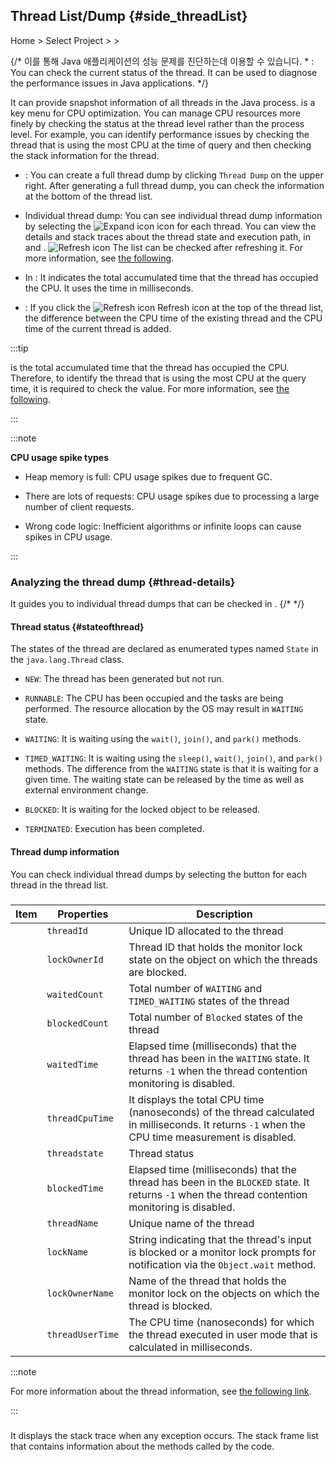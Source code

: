 ## Thread List/Dump {#side_threadList}

Home > Select Project > <Cmdname sid="side_agentsConfiguration" className="uitext" /> > <Cmdname sid="side_threadList" className="uitext" />

<ImgLang img='ipa-thread-list-java.png' desc='Thread List/Dump' />

{/* 이를 통해 Java 애플리케이션의 성능 문제를 진단하는데 이용할 수 있습니다. * <Cmdname sid="status" className="uitext" />: You can check the current status of the thread. It can be used to diagnose the performance issues in Java applications.  */}

It can provide snapshot information of all threads in the Java process. <Cmdname sid="side_threadList" className="uitext" /> is a key menu for CPU optimization. You can manage CPU resources more finely by checking the status at the thread level rather than the process level. For example, you can identify performance issues by checking the thread that is using the most CPU at the time of query and then checking the stack information for the thread.

- <Cmdname sid="thread_dump" className="uitext" />: You can create a full thread dump by clicking <code class='my'>Thread Dump</code> on the upper right. After generating a full thread dump, you can check the information at the bottom of the thread list.

- Individual thread dump: You can see individual thread dump information by selecting the ![Expand icon](/img/ico-expander.svg) icon for each thread. You can view the details and stack traces about the thread state and execution path, in <Cmdname sid="stack" className="uitext" /> and <Cmdname sid="stack_trace" className="uitext" />. ![Refresh icon](/img/ico-refresh.png) The list can be checked after refreshing it. For more information, see [the following](#thread-details).

- In <Cmdname sid="thread_cpu_time" className="uitext" />: It indicates the total accumulated time that the thread has occupied the CPU. It uses the time in milliseconds.

- <Cmdname sid="TTL08126" className="uitext" />: If you click the ![Refresh icon](/img/ico-refresh.png) Refresh icon at the top of the thread list, the difference between the CPU time of the existing thread and the CPU time of the current thread is added.

:::tip

<Cmdname sid="thread_cpu_time" className="uitext" /> is the total accumulated time that the thread has occupied the CPU. Therefore, to identify the thread that is using the most CPU at the query time, it is required to check the <Cmdname sid="TTL08126" className="uitext" /> value. For more information, see [the following](../best-practice-guides/about-instance-performance-analysis#advanced-use-thread-list-dump).

:::

:::note 

**CPU usage spike types**

- Heap memory is full: CPU usage spikes due to frequent GC. 

- There are lots of requests: CPU usage spikes due to processing a large number of client requests. 

- Wrong code logic: Inefficient algorithms or infinite loops can cause spikes in CPU usage.

:::

### Analyzing the thread dump {#thread-details}

It guides you to individual thread dumps that can be checked in <Cmdname sid="thread_list" className="uitext" />. 
{/* <ScrollToLink anchor='thread-details' /> */}

#### Thread status {#stateofthread}

The states of the thread are declared as enumerated types named `State` in the `java.lang.Thread` class.

- `NEW`: The thread has been generated but not run.

- `RUNNABLE`: The CPU has been occupied and the tasks are being performed. The resource allocation by the OS may result in `WAITING` state.

- `WAITING`: It is waiting using the `wait()`, `join()`, and `park()` methods.

- `TIMED_WAITING`: It is waiting using the `sleep()`, `wait()`, `join()`, and `park()` methods. The difference from the `WAITING` state is that it is waiting for a given time. The waiting state can be released by the time as well as external environment change.

- `BLOCKED`: It is waiting for the locked object to be released.

- `TERMINATED`: Execution has been completed.

#### Thread dump information

You can check individual thread dumps by selecting the <LinkImage img="ico-expander-black.svg" className="ico black" /> button for each thread in the thread list.

<ImgLang img='ipa-java-thread-list.png' desc='Thread dump information' />

##### <Cmdname sid="stack" />

| Item                                                  | Properties       | Description                                                                                                                                                          |
| ----------------------------------------------------- | ---------------- | -------------------------------------------------------------------------------------------------------------------------------------------------------------------- |
| <Cmdname sid="thread_id" className="uitext" />        | `threadId`       | Unique ID allocated to the thread                                                                                                                                    |
| <Cmdname sid="lock_owner_id" className="uitext" />    | `lockOwnerId`    | Thread ID that holds the monitor lock state on the object on which the threads are blocked.                                                                          |
| <Cmdname sid="waited_count" className="uitext" />     | `waitedCount`    | Total number of `WAITING` and `TIMED_WAITING` states of the thread                                                                                                   |
| <Cmdname sid="blocked_count" className="uitext" />    | `blockedCount`   | Total number of `Blocked` states of the thread                                                                                                                       |
| <Cmdname sid="waited_time" className="uitext" />      | `waitedTime`     | Elapsed time (milliseconds) that the thread has been in the `WAITING` state. It returns `-1` when the thread contention monitoring is disabled.   |
| <Cmdname sid="thread_cpu_time" className="uitext" />  | `threadCpuTime`  | It displays the total CPU time (nanoseconds) of the thread calculated in milliseconds. It returns `-1` when the CPU time measurement is disabled. |
| <Cmdname sid="status" className="uitext" />           | `threadstate`    | Thread status                                                                                                                                                        |
| <Cmdname sid="blocked_time" className="uitext" />     | `blockedTime`    | Elapsed time (milliseconds) that the thread has been in the `BLOCKED` state. It returns `-1` when the thread contention monitoring is disabled.   |
| <Cmdname sid="thread_name" className="uitext" />      | `threadName`     | Unique name of the thread                                                                                                                                            |
| <Cmdname sid="lock_name" className="uitext" />        | `lockName`       | String indicating that the thread's input is blocked or a monitor lock prompts for notification via the `Object.wait` method.                                        |
| <Cmdname sid="lock_owner_name" className="uitext" />  | `lockOwnerName`  | Name of the thread that holds the monitor lock on the objects on which the thread is blocked.                                                                        |
| <Cmdname sid="thread_user_time" className="uitext" /> | `threadUserTime` | The CPU time (nanoseconds) for which the thread executed in user mode that is calculated in milliseconds.                                         |

:::note

For more information about the thread information, see [the following link](https://docs.oracle.com/javase/8/docs/api/java/lang/management/ThreadInfo.html/).

:::

##### <Cmdname sid="stack_trace" />

It displays the stack trace when any exception occurs. The stack frame list that contains information about the methods called by the code.
